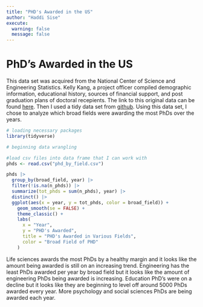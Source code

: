 ```yaml
---
title: "PHD's Awarded in the US"
author: "Haddi Sise"
execute: 
  warning: false
  message: false
---
```


<h1>PhD's Awarded in the US</h1>

This data set was acquired from the National Center of Science and Engineering Statistics. Kelly Kang, a project officer compiled demographic information, educational history, sources of financial support, and post graduation plans of doctoral recepients. The link to this original data can be found <a href="https://ncses.nsf.gov/pubs/nsf19301/data">here</a>. Then I used a tidy data set from <a href="https://github.com/rfordatascience/tidytuesday/tree/main/data/2019/2019-02-19">github</a>. Using this data set, I chose to analyze which broad fields were awarding the most PhDs over the years.

```r

# loading necessary packages
library(tidyverse)
```

```r
# beginning data wrangling

#load csv files into data frame that I can work with
phds <- read.csv("phd_by_field.csv")

phds |>
  group_by(broad_field, year) |>
  filter(!is.na(n_phds)) |>
  summarize(tot_phds = sum(n_phds), year) |>
  distinct() |>
  ggplot(aes(x = year, y = tot_phds, color = broad_field)) +
    geom_smooth(se = FALSE) +
    theme_classic() +
    labs(
      x = "Year",
      y = "PHD's Awarded",
      title = "PHD's Awarded in Various Fields",
      color = "Broad Field of PHD"
    )
```

Life sciences awards the most PhDs by a healthy margin and it looks like the amount being awarded is still on an increasing trend. Engineering has the least PhDs awarded per year by broad field but it looks like the amount of engineering PhDs being awarded is increasing. Education PhD's were on a decline but it looks like they are beginning to level off around 5000 PhDs awarded every year. More psychology and social sciences PhDs are being awarded each year.
